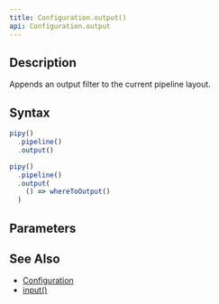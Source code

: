```yaml
---
title: Configuration.output()
api: Configuration.output
---
```


## Description

Appends an output filter to the current pipeline layout.

<FilterDiagram
  name="output"
  input="Event"
  output="Event"
/>

## Syntax

``` js
pipy()
  .pipeline()
  .output()

pipy()
  .pipeline()
  .output(
    () => whereToOutput()
  )
```

## Parameters

<Parameters/>

## See Also

* [Configuration](/reference/api/Configuration)
* [input()](/reference/api/Configuration/input)
